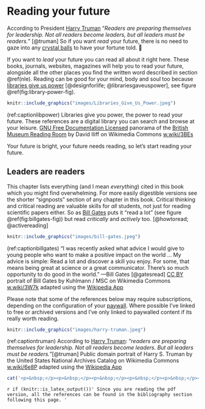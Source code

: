 # Reading your future {#reading}
<!-- was References -->

According to President [Harry Truman](https://en.wikipedia.org/wiki/Harry_S._Truman) “*Readers are preparing themselves for leadership. Not all readers become leaders, but all leaders must be readers.*” [@truman] So if you want *read* your future, there is no need to gaze into any [crystal balls](https://en.wikipedia.org/wiki/Crystal_ball) to have your fortune told. 🔮 

If you want to *lead* your future you can read all about it right here. These books, journals, websites, magazines will help you to read your future, alongside all the other places you find the written word described in section \@ref(nle). Reading can be good for your mind, body and soul too because [libraries give us power](https://en.wikipedia.org/wiki/A_Design_for_Life) [@designforlife; @librariesgaveuspower], see figure \@ref(fig:library-power-fig).

```r
knitr::include_graphics("images/Libraries_Give_Us_Power.jpeg")
```
(ref:captionlibpower) Libraries give you power, the power to read your future. These references are a digital library you can search and browse at your leisure. [GNU Free Documentation Licensed](https://en.wikipedia.org/wiki/GNU_Free_Documentation_License) panorama of the [British Museum Reading Room](https://en.wikipedia.org/wiki/British_Museum_Reading_Room) by David Iliff on Wikimedia Commons [w.wiki/3BEs](https://w.wiki/3BEs)

Your future is bright, your future needs reading, so let's start reading your future.

## Leaders are readers {#leaders}

This chapter lists everything (and I mean *everything*) cited in this book which you might find overwhelming. For more easily digestible versions see the shorter “signposts” section of any chapter in this book. Critical thinking and critical reading are valuable skills for *all* students, not just for reading scientific papers either. So as [Bill Gates](https://en.wikipedia.org/wiki/Bill_Gates) puts it “read a lot” (see figure \@ref(fig:billgates-fig)) but read *critically* and *actively* too. [@howtoread; @activereading]

```r
knitr::include_graphics("images/bill-gates.jpeg")
```
(ref:captionbillgates) “I was recently asked what advice I would give to young people who want to make a positive impact on the world ... My advice is simple: Read a lot and discover a skill you enjoy. For some, that means being great at science or a great communicator. There’s so much opportunity to do good in the world.” —Bill Gates [@gatesread] [CC BY](https://creativecommons.org/licenses/by/3.0/de/deed.en) portrait of Bill Gates by Kuhlmann / MSC on Wikimedia Commons [w.wiki/3W7k](https://w.wiki/3W7k) adapted using the [Wikipedia App](https://apps.apple.com/us/app/wikipedia/id324715238)

Please note that some of the references below may require subscriptions, depending on the configuration of your [paywall](https://en.wikipedia.org/wiki/Paywall). Where possible I've linked to free or archived versions and I've only linked to paywalled content if its really worth reading.

<!--START MOVE-->

```r
knitr::include_graphics("images/harry-truman.jpeg")
```
(ref:captiontruman) According to [Harry Truman](https://en.wikipedia.org/wiki/Harry_S._Truman): “*readers are preparing themselves for leadership. Not all readers become leaders. But all leaders must be readers.*”[@truman] Public domain portrait of Harry S. Truman by the United States National Archives Catalog on Wikimedia Commons [w.wiki/6e8P](https://w.wiki/6e8P) adapted using the [Wikipedia App](https://apps.apple.com/us/app/wikipedia/id324715238)

<!--some spacing for linking to references-->
```r
cat('<p>&nbsp;</p><p>&nbsp;</p><p>&nbsp;</p><p>&nbsp;</p><p>&nbsp;</p><p>&nbsp;</p><p>&nbsp;</p><p>&nbsp;</p><p>&nbsp;</p><p>&nbsp;</p><p>&nbsp;</p>')
```

<!--END MOVE-->

<!--`r if (knitr::is_html_output()) '
was like this see
LaTeX or HTML output
https://bookdown.org/yihui/rmarkdown-cookbook/latex-html.html
'`-->

`r if (knitr::is_latex_output())'
Since you are reading the pdf version, all the references can be found in the bibliography section following this page.
'`

<!-- would like to add an image AFTER the references but can't work out how to do that yet, possibly lua-->